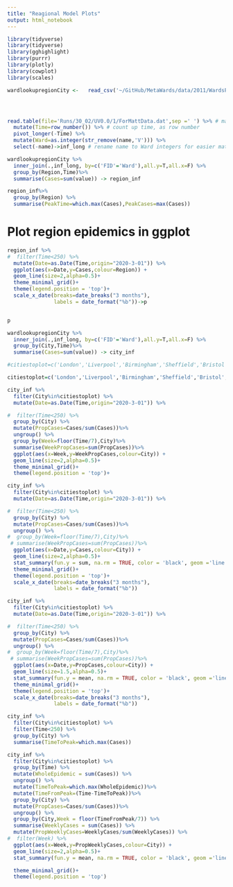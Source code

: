 ```yaml
---
title: "Reagional Model Plots"
output: html_notebook
---
```

```r

library(tidyverse)
library(tidyverse)
library(gghighlight)
library(purrr)
library(plotly)
library(cowplot)
library(scales)

```


```r


wardlookupregionCity <-   read_csv('~/GitHub/MetaWards/data/2011/WardsProcessing/WardLookupRegionCity.csv')




read.table(file='Runs/30_02/UV0.0/1/ForMattData.dat',sep =' ') %>% # make long data frame
  mutate(Time=row_number()) %>% # count up time, as row number
  pivot_longer(-Time) %>% 
  mutate(Ward=as.integer(str_remove(name,'V'))) %>% 
  select(-name)->inf_long # rename name to Ward integers for easier matching

```


```r

wardlookupregionCity %>% 
  inner_join(.,inf_long, by=c('FID'='Ward'),all.y=T,all.x=F) %>%
  group_by(Region,Time)%>% 
  summarise(Cases=sum(value)) -> region_inf

region_inf%>%
  group_by(Region) %>%
  summarise(PeakTime=which.max(Cases),PeakCases=max(Cases))


```
# Plot region epidemics in ggplot
```r


region_inf %>% 
#  filter(Time<250) %>% 
  mutate(Date=as.Date(Time,origin="2020-3-01")) %>% 
  ggplot(aes(x=Date,y=Cases,colour=Region)) +
  geom_line(size=2,alpha=0.5)+
  theme_minimal_grid()+
  theme(legend.position = 'top')+
  scale_x_date(breaks=date_breaks("3 months"),
               labels = date_format("%b"))->p


p

```


```r

wardlookupregionCity %>% 
  inner_join(.,inf_long, by=c('FID'='Ward'),all.y=T,all.x=F) %>%
  group_by(City,Time)%>% 
  summarise(Cases=sum(value)) -> city_inf
```

```r

#citiestoplot=c('London','Liverpool','Birmingham','Sheffield','Bristol','Coventry','Cardiff','Leeds','Bradford','Manchester')

citiestoplot=c('London','Liverpool','Birmingham','Sheffield','Bristol','Cardiff','Manchester','Newcastle upon Tyne')

city_inf %>% 
  filter(City%in%citiestoplot) %>% 
  mutate(Date=as.Date(Time,origin="2020-3-01")) %>% 

#  filter(Time<250) %>% 
  group_by(City) %>% 
  mutate(PropCases=Cases/sum(Cases))%>% 
  ungroup() %>% 
  group_by(Week=floor(Time/7),City)%>% 
  summarise(WeekPropCases=sum(PropCases))%>% 
  ggplot(aes(x=Week,y=WeekPropCases,colour=City)) +
  geom_line(size=2,alpha=0.5)+
  theme_minimal_grid()+
  theme(legend.position = 'top')+
```

```r
city_inf %>% 
  filter(City%in%citiestoplot) %>% 
  mutate(Date=as.Date(Time,origin="2020-3-01")) %>% 

#  filter(Time<250) %>% 
  group_by(City) %>% 
  mutate(PropCases=Cases/sum(Cases))%>% 
  ungroup() %>% 
#  group_by(Week=floor(Time/7),City)%>% 
 # summarise(WeekPropCases=sum(PropCases))%>% 
  ggplot(aes(x=Date,y=Cases,colour=City)) +
  geom_line(size=2,alpha=0.5)+
  stat_summary(fun.y = sum, na.rm = TRUE, color = 'black', geom ='line')+
  theme_minimal_grid()+
  theme(legend.position = 'top')+
  scale_x_date(breaks=date_breaks("3 months"),
               labels = date_format("%b"))
```

```r


city_inf %>% 
  filter(City%in%citiestoplot) %>% 
  mutate(Date=as.Date(Time,origin="2020-3-01")) %>% 

#  filter(Time<250) %>% 
  group_by(City) %>% 
  mutate(PropCases=Cases/sum(Cases))%>% 
  ungroup() %>% 
#  group_by(Week=floor(Time/7),City)%>% 
 # summarise(WeekPropCases=sum(PropCases))%>% 
  ggplot(aes(x=Date,y=PropCases,colour=City)) +
  geom_line(size=1.5,alpha=0.5)+
  stat_summary(fun.y = mean, na.rm = TRUE, color = 'black', geom ='line')+
  theme_minimal_grid()+
  theme(legend.position = 'top')+
  scale_x_date(breaks=date_breaks("3 months"),
               labels = date_format("%b"))

```


```r

city_inf %>% 
  filter(City%in%citiestoplot) %>% 
  filter(Time<250) %>% 
  group_by(City) %>% 
  summarise(TimeToPeak=which.max(Cases))

```



```r
city_inf %>% 
  filter(City%in%citiestoplot) %>% 
  group_by(Time) %>% 
  mutate(WholeEpidemic = sum(Cases)) %>% 
  ungroup() %>% 
  mutate(TimeToPeak=which.max(WholeEpidemic))%>% 
  mutate(TimeFromPeak=(Time-TimeToPeak))%>% 
  group_by(City) %>% 
  mutate(PropCases=Cases/sum(Cases))%>% 
  ungroup() %>% 
  group_by(City,Week = floor(TimeFromPeak/7)) %>% 
  summarise(WeeklyCases = sum(Cases)) %>% 
  mutate(PropWeeklyCases=WeeklyCases/sum(WeeklyCases)) %>% 
#  filter(Week) %>% 
  ggplot(aes(x=Week,y=PropWeeklyCases,colour=City)) +
  geom_line(size=2,alpha=0.5)+
  stat_summary(fun.y = mean, na.rm = TRUE, color = 'black', geom ='line')+

  theme_minimal_grid()+
  theme(legend.position = 'top')

```


